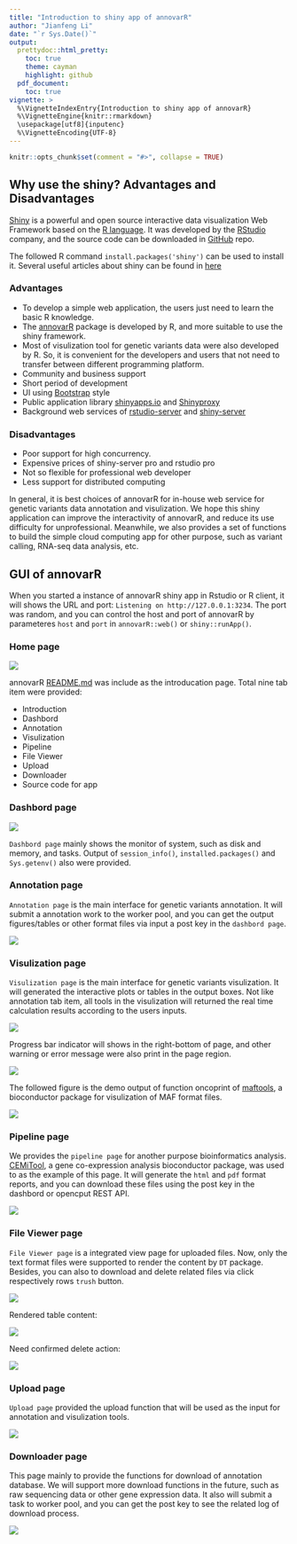 ```yaml
---
title: "Introduction to shiny app of annovarR"
author: "Jianfeng Li"
date: "`r Sys.Date()`"
output:
  prettydoc::html_pretty:
    toc: true
    theme: cayman
    highlight: github
  pdf_document:
    toc: true
vignette: >
  %\VignetteIndexEntry{Introduction to shiny app of annovarR}
  %\VignetteEngine{knitr::rmarkdown}
  \usepackage[utf8]{inputenc}
  %\VignetteEncoding{UTF-8}
---
```


```r
knitr::opts_chunk$set(comment = "#>", collapse = TRUE)
```

## Why use the shiny? Advantages and Disadvantages

[Shiny](http://shiny.rstudio.com/) is a powerful and open source interactive data visualization Web Framework based on the [R language](https://cran.r-project.org/). It was developed by the [RStudio](https://www.rstudio.com/) company, and the source code can be downloaded in [GitHub](https://github.com/rstudio/shiny) repo. 

The followed R command `install.packages('shiny')` can be used to install it. Several useful articles about shiny can be found in [here](http://shiny.rstudio.com/articles/)

### Advantages

- To develop a simple web application, the users just need to learn the basic R knowledge.
- The [annovarR](https://github.com/JhuangLab/annovarR) package is developed by R, and more suitable to use the shiny framework.
- Most of visulization tool for genetic variants data were also developed by R. So, it is convenient for the developers and users that not need to transfer between different programming platform.
- Community and business support
- Short period of development
- UI using [Bootstrap](https://getbootstrap.com/) style
- Public application library [shinyapps.io](http://www.shinyapps.io/) and [Shinyproxy](https://www.shinyproxy.io/)
- Background web services of [rstudio-server](https://www.rstudio.com/products/rstudio-server-pro/) and [shiny-server](https://www.rstudio.com/products/shiny-server-pro/)

### Disadvantages

- Poor support for high concurrency.
- Expensive prices of shiny-server pro and rstudio pro
- Not so flexible for professional web developer
- Less support for distributed computing

In general, it is best choices of annovarR for in-house web service for genetic variants data annotation and visulization. We hope this shiny application can improve the interactivity of annovarR, and reduce its use difficulty for unprofessional. Meanwhile, we also provides a set of functions to build the simple cloud computing app for other purpose, such as variant calling, RNA-seq data analysis, etc.

## GUI of annovarR

When you started a instance of annovarR shiny app in Rstudio or R client, it will shows the URL and port: `Listening on http://127.0.0.1:3234`. The port was random, and you can control the host and port of annovarR by parameteres `host` and `port` in `annovarR::web()` or `shiny::runApp()`.

### Home page

<img src="../man/figures/shiny_gui_1.jpg" align="center" />

annovarR [README.md](https://github.com/JhuangLab/annovarR/blob/master/README.md) was include as the introducation page. Total nine tab item were provided:

- Introduction
- Dashbord
- Annotation
- Visulization
- Pipeline
- File Viewer
- Upload
- Downloader
- Source code for app

### Dashbord page

<img src="../man/figures/shiny_gui_2.jpg" align="center" />

`Dashbord page` mainly shows the monitor of system, such as disk and memory, and tasks. Output of `session_info()`, `installed.packages()` and `Sys.getenv()` also were provided.

### Annotation page

`Annotation page` is the main interface for genetic variants annotation. It will submit a annotation work to the worker pool, and you can get the output figures/tables or other format files via input a post key in the `dashbord page`.

<img src="../man/figures/shiny_gui_3.jpg" align="center" />

### Visulization page

`Visulization page` is the main interface for genetic variants visulization. It will generated the interactive plots or tables in the output boxes. Not like annotation tab item, all tools in the visulization will returned the real time calculation results according to the users inputs. 

<img src="../man/figures/shiny_gui_4.jpg" align="center" />

Progress bar indicator will shows in the right-bottom of page, and other warning or error message were also print in the page region.

<img src="../man/figures/shiny_gui_5.jpg" align="center" />

The followed figure is the demo output of function oncoprint of [maftools](https://github.com/PoisonAlien/maftools), a bioconductor package for visulization of MAF format files. 

<img src="../man/figures/shiny_gui_6.jpg" align="center" />

### Pipeline page

We provides the `pipeline page` for another purpose bioinformatics analysis. [CEMiTool](http://www.bioconductor.org/packages/CEMiTool/), a gene co-expression analysis bioconductor package, was used to as the example of this page. It will generate the `html` and `pdf` format reports, and you can download these files using the post key in the dashbord or opencput REST API.

<img src="../man/figures/shiny_gui_7.jpg" align="center" />

### File Viewer page

`File Viewer page` is a integrated view page for uploaded files. Now, only the text format files were supported to render the content by `DT` package. Besides, you can also to download and delete related files via click respectively rows `trush` button.

<img src="../man/figures/shiny_gui_8.jpg" align="center" />

Rendered table content:

<img src="../man/figures/shiny_gui_9.jpg" align="center" />

Need confirmed delete action:

<img src="../man/figures/shiny_gui_10.jpg" align="center" />

### Upload page

`Upload page` provided the upload function that will be used as the input for annotation and visulization tools.

<img src="../man/figures/shiny_gui_11.jpg" align="center" />

### Downloader page

This page mainly to provide the functions for download of annotation database. We will support more download functions in the future, such as raw sequencing data or other gene expression data. It also will submit a task to worker pool, and you can get the post key to see the related log of download process.

<img src="../man/figures/shiny_gui_12.jpg" align="center" />
